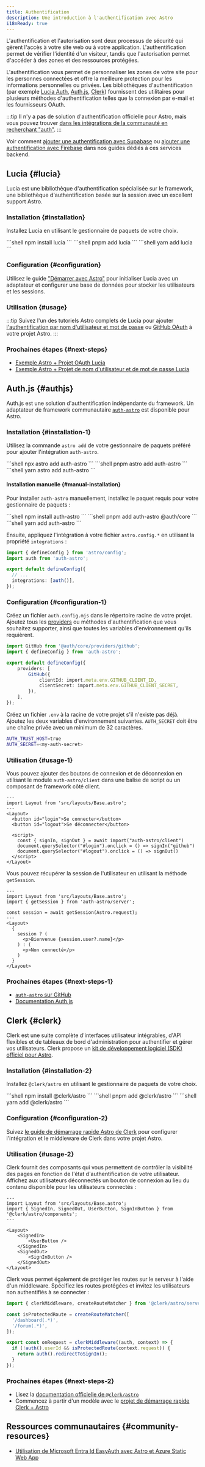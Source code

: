 ```yaml
---
title: Authentification
description: Une introduction à l'authentification avec Astro
i18nReady: true
---
```



L'authentification et l'autorisation sont deux processus de sécurité qui gèrent l'accès à votre site web ou à votre application. L'authentification permet de vérifier l'identité d'un visiteur, tandis que l'autorisation permet d'accéder à des zones et des ressources protégées.

L'authentification vous permet de personnaliser les zones de votre site pour les personnes connectées et offre la meilleure protection pour les informations personnelles ou privées. Les bibliothèques d'authentification (par exemple [Lucia Auth](https://lucia-auth.com/), [Auth.js](https://authjs.dev/), [Clerk](https://clerk.com)) fournissent des utilitaires pour plusieurs méthodes d'authentification telles que la connexion par e-mail et les fournisseurs OAuth.

:::tip
Il n'y a pas de solution d'authentification officielle pour Astro, mais vous pouvez trouver [dans les intégrations de la communauté en recherchant "auth"](https://astro.build/integrations/?search=auth).
:::

<ReadMore>Voir comment [ajouter une authentification avec Supabase](/fr/guides/backend/supabase/#adding-supabase-credentials) ou [ajouter une authentification avec Firebase](/fr/guides/backend/google-firebase/#adding-authentication-with-firebase) dans nos guides dédiés à ces services backend.</ReadMore>

## Lucia \{#lucia\}

Lucia est une bibliothèque d'authentification spécialisée sur le framework, une bibliothèque d'authentification basée sur la session avec un excellent support Astro.

### Installation \{#installation\}

Installez Lucia en utilisant le gestionnaire de paquets de votre choix.

<PackageManagerTabs>
  <Fragment slot="npm">
    ```shell
    npm install lucia
    ```
  </Fragment>
  <Fragment slot="pnpm">
    ```shell
    pnpm add lucia
    ```
  </Fragment>
  <Fragment slot="yarn">
    ```shell
    yarn add lucia
    ```
  </Fragment>
</PackageManagerTabs>

### Configuration \{#configuration\}

Utilisez le guide ["Démarrer avec Astro"](https://lucia-auth.com/getting-started/astro) pour initialiser Lucia avec un adaptateur et configurer une base de données pour stocker les utilisateurs et les sessions.

### Utilisation \{#usage\}

:::tip
Suivez l'un des tutoriels Astro complets de Lucia pour ajouter [l'authentification par nom d'utilisateur et mot de passe](https://lucia-auth.com/tutorials/username-and-password/astro) ou [GitHub OAuth](https://lucia-auth.com/tutorials/username-and-password/astro) à votre projet Astro.
:::

### Prochaines étapes \{#next-steps\}

- [Exemple Astro + Projet OAuth Lucia](https://github.com/lucia-auth/examples/tree/main/astro/github-oauth)
- [Exemple Astro + Projet de nom d'utilisateur et de mot de passe Lucia](https://github.com/lucia-auth/examples/tree/main/astro/username-and-password)

## Auth.js \{#authjs\}

Auth.js est une solution d'authentification indépendante du framework. Un adaptateur de framework communautaire [`auth-astro`](https://www.npmjs.com/package/auth-astro) est disponible pour Astro.

### Installation \{#installation-1\}

Utilisez la commande `astro add` de votre gestionnaire de paquets préféré pour ajouter l'intégration `auth-astro`.

<PackageManagerTabs>
  <Fragment slot="npm">
    ```shell
    npx astro add auth-astro
    ```
  </Fragment>
  <Fragment slot="pnpm">
    ```shell
    pnpm astro add auth-astro
    ```
  </Fragment>
  <Fragment slot="yarn">
    ```shell
    yarn astro add auth-astro
    ```
  </Fragment>
</PackageManagerTabs>

#### Installation manuelle \{#manual-installation\}

Pour installer `auth-astro` manuellement, installez le paquet requis pour votre gestionnaire de paquets :

<PackageManagerTabs>
  <Fragment slot="npm">
    ```shell
    npm install auth-astro
    ```
  </Fragment>
  <Fragment slot="pnpm">
    ```shell
    pnpm add auth-astro @auth/core
    ```
  </Fragment>
  <Fragment slot="yarn">
    ```shell
    yarn add auth-astro
    ```
  </Fragment>
</PackageManagerTabs>

Ensuite, appliquez l'intégration à votre fichier `astro.config.*` en utilisant la propriété `integrations` :

```ts title="astro.config.mjs" ins={2,6}
import { defineConfig } from 'astro/config';
import auth from 'auth-astro';

export default defineConfig({
  // ...
  integrations: [auth()],
});
```

### Configuration \{#configuration-1\}

Créez un fichier `auth.config.mjs` dans le répertoire racine de votre projet. Ajoutez tous les [providers](https://authjs.dev/getting-started/providers) ou méthodes d'authentification que vous souhaitez supporter, ainsi que toutes les variables d'environnement qu'ils requièrent.

```ts title="auth.config.mjs"
import GitHub from '@auth/core/providers/github';
import { defineConfig } from 'auth-astro';

export default defineConfig({
	providers: [
		GitHub({
			clientId: import.meta.env.GITHUB_CLIENT_ID,
			clientSecret: import.meta.env.GITHUB_CLIENT_SECRET,
		}),
	],
});
```

Créez un fichier `.env` à la racine de votre projet s'il n'existe pas déjà. Ajoutez les deux variables d'environnement suivantes. `AUTH_SECRET` doit être une chaîne privée avec un minimum de 32 caractères.

```sh title=".env"
AUTH_TRUST_HOST=true
AUTH_SECRET=<my-auth-secret>
```

### Utilisation \{#usage-1\}

Vous pouvez ajouter des boutons de connexion et de déconnexion en utilisant le module `auth-astro/client` dans une balise de script ou un composant de framework côté client.

```astro title="src/pages/index.astro" {9}
---
import Layout from 'src/layouts/Base.astro';
---
<Layout>
  <button id="login">Se connecter</button>
  <button id="logout">Se déconnecter</button>

  <script>
    const { signIn, signOut } = await import("auth-astro/client")
    document.querySelector("#login").onclick = () => signIn("github")
    document.querySelector("#logout").onclick = () => signOut()
  </script>
</Layout>
```

Vous pouvez récupérer la session de l'utilisateur en utilisant la méthode `getSession`.

```astro title="src/pages/index.astro" {3,5}
---
import Layout from 'src/layouts/Base.astro';
import { getSession } from 'auth-astro/server';

const session = await getSession(Astro.request);
---
<Layout>
  {
    session ? (
      <p>Bienvenue {session.user?.name}</p>
    ) : (
      <p>Non connecté</p>
    )
  }
</Layout>
```

### Prochaines étapes \{#next-steps-1\}

- [`auth-astro` sur GitHub](https://github.com/nowaythatworked/auth-astro?tab=readme-ov-file#auth-astro)
- [Documentation Auth.js](https://authjs.dev/)

## Clerk \{#clerk\}

Clerk est une suite complète d'interfaces utilisateur intégrables, d'API flexibles et de tableaux de bord d'administration pour authentifier et gérer vos utilisateurs. Clerk propose un [kit de développement logiciel (SDK) officiel pour Astro](https://clerk.com/docs/references/astro/overview).

### Installation \{#installation-2\}

Installez `@clerk/astro` en utilisant le gestionnaire de paquets de votre choix.

<PackageManagerTabs>
  <Fragment slot="npm">
  ```shell
  npm install @clerk/astro
  ```
  </Fragment>
  <Fragment slot="pnpm">
  ```shell
  pnpm add @clerk/astro
  ```
  </Fragment>
  <Fragment slot="yarn">
  ```shell
  yarn add @clerk/astro
  ```
  </Fragment>
</PackageManagerTabs>

### Configuration \{#configuration-2\}

Suivez [le guide de démarrage rapide Astro de Clerk](https://clerk.com/docs/quickstarts/astro) pour configurer l'intégration et le middleware de Clerk dans votre projet Astro.

### Utilisation \{#usage-2\}

Clerk fournit des composants qui vous permettent de contrôler la visibilité des pages en fonction de l'état d'authentification de votre utilisateur. Affichez aux utilisateurs déconnectés un bouton de connexion au lieu du contenu disponible pour les utilisateurs connectés :

```astro title="src/pages/index.astro"
---
import Layout from 'src/layouts/Base.astro';
import { SignedIn, SignedOut, UserButton, SignInButton } from '@clerk/astro/components';
---

<Layout>
    <SignedIn>
        <UserButton />
    </SignedIn>
    <SignedOut>
        <SignInButton />
    </SignedOut>
</Layout>
```

Clerk vous permet également de protéger les routes sur le serveur à l'aide d'un middleware. Spécifiez les routes protégées et invitez les utilisateurs non authentifiés à se connecter :

```ts title="src/middleware.ts"
import { clerkMiddleware, createRouteMatcher } from '@clerk/astro/server';

const isProtectedRoute = createRouteMatcher([
  '/dashboard(.*)',
  '/forum(.*)',
]);

export const onRequest = clerkMiddleware((auth, context) => {
  if (!auth().userId && isProtectedRoute(context.request)) {
    return auth().redirectToSignIn();
  }
});
```

### Prochaines étapes \{#next-steps-2\}

- Lisez la [documentation officielle de `@clerk/astro`](https://clerk.com/docs/references/astro/overview)
- Commencez à partir d'un modèle avec le [projet de démarrage rapide Clerk + Astro](https://github.com/clerk/clerk-astro-quickstart)

## Ressources communautaires \{#community-resources\}

- [Utilisation de Microsoft Entra Id EasyAuth avec Astro et Azure Static Web App](https://agramont.net/blog/entra-id-easyauth-with-astro/)
